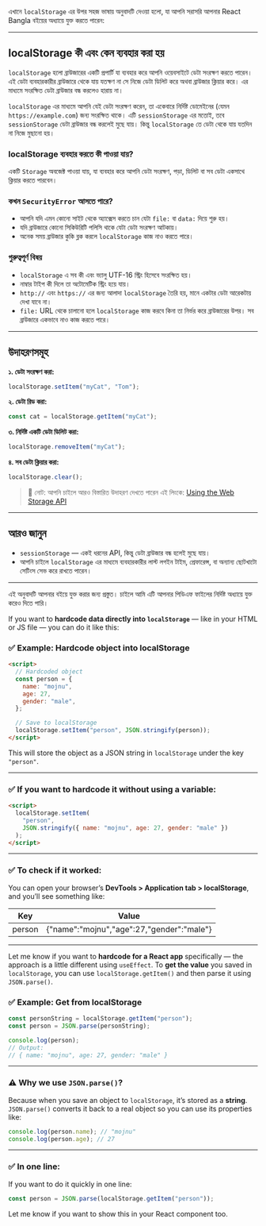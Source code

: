 এখানে `localStorage` এর উপর সহজ ভাষায় অনুবাদটি দেওয়া হলো, যা আপনি সরাসরি আপনার React Bangla বইয়ের অধ্যায়ে যুক্ত করতে পারেন:

---

## localStorage কী এবং কেন ব্যবহার করা হয়

`localStorage` হলো ব্রাউজারের একটি প্রপার্টি যা ব্যবহার করে আপনি ওয়েবসাইটে ডেটা সংরক্ষণ করতে পারেন। এই ডেটা ব্যবহারকারীর ব্রাউজারে থেকে যায় যতক্ষণ না সে নিজে ডেটা ডিলিট করে অথবা ব্রাউজার ক্লিয়ার করে। এর মাধ্যমে সংরক্ষিত ডেটা ব্রাউজার বন্ধ করলেও হারায় না।

`localStorage` এর মাধ্যমে আপনি যেই ডেটা সংরক্ষণ করেন, তা একেবারে নির্দিষ্ট ডোমেইনের (যেমন `https://example.com`) জন্য সংরক্ষিত থাকে। এটি `sessionStorage` এর মতোই, তবে `sessionStorage` ডেটা ব্রাউজার বন্ধ করলেই মুছে যায়। কিন্তু `localStorage` তে ডেটা থেকে যায় যতদিন না নিজে মুছানো হয়।

### localStorage ব্যবহার করতে কী পাওয়া যায়?

একটি `Storage` অবজেক্ট পাওয়া যায়, যা ব্যবহার করে আপনি ডেটা সংরক্ষণ, পড়া, ডিলিট বা সব ডেটা একসাথে ক্লিয়ার করতে পারবেন।

### কখন `SecurityError` আসতে পারে?

- আপনি যদি এমন কোনো সাইট থেকে অ্যাক্সেস করতে চান যেটা `file:` বা `data:` দিয়ে শুরু হয়।
- যদি ব্রাউজারে কোনো সিকিউরিটি পলিসি থাকে যেটা ডেটা সংরক্ষণ আটকায়।
- অনেক সময় ব্রাউজার কুকি ব্লক করলে `localStorage` কাজ নাও করতে পারে।

### গুরুত্বপূর্ণ বিষয়

- `localStorage` এ সব কী এবং ভ্যালু UTF-16 স্ট্রিং হিসেবে সংরক্ষিত হয়।
- নাম্বার টাইপ কী দিলে তা অটোমেটিক স্ট্রিং হয়ে যায়।
- `http://` এবং `https://` এর জন্য আলাদা `localStorage` তৈরি হয়, মানে একটার ডেটা আরেকটায় দেখা যাবে না।
- `file:` URL থেকে চালানো হলে `localStorage` কাজ করবে কিনা তা নির্ভর করে ব্রাউজারের উপর। সব ব্রাউজারে একভাবে নাও কাজ করতে পারে।

---

## উদাহরণসমূহ

**১. ডেটা সংরক্ষণ করা:**

```js
localStorage.setItem("myCat", "Tom");
```

**২. ডেটা রিড করা:**

```js
const cat = localStorage.getItem("myCat");
```

**৩. নির্দিষ্ট একটি ডেটা ডিলিট করা:**

```js
localStorage.removeItem("myCat");
```

**৪. সব ডেটা ক্লিয়ার করা:**

```js
localStorage.clear();
```

> 📝 নোট: আপনি চাইলে আরও বিস্তারিত উদাহরণ দেখতে পারেন এই লিংকে: [Using the Web Storage API](https://developer.mozilla.org/en-US/docs/Web/API/Web_Storage_API/Using_the_Web_Storage_API)

---

## আরও জানুন

- `sessionStorage` — একই ধরনের API, কিন্তু ডেটা ব্রাউজার বন্ধ হলেই মুছে যায়।
- আপনি চাইলে `localStorage` এর মাধ্যমে ব্যবহারকারীর লাস্ট লগইন টাইম, প্রেফারেন্স, বা অন্যান্য ছোটখাটো সেটিংস সেভ করে রাখতে পারেন।

---

এই অনুবাদটি আপনার বইয়ে যুক্ত করার জন্য প্রস্তুত। চাইলে আমি এটি আপনার পিডিএফ ফাইলের নির্দিষ্ট অধ্যায়ে যুক্ত করেও দিতে পারি।

If you want to **hardcode data directly into `localStorage`** — like in your HTML or JS file — you can do it like this:

### ✅ Example: Hardcode object into localStorage

```html
<script>
  // Hardcoded object
  const person = {
    name: "mojnu",
    age: 27,
    gender: "male",
  };

  // Save to localStorage
  localStorage.setItem("person", JSON.stringify(person));
</script>
```

This will store the object as a JSON string in `localStorage` under the key `"person"`.

---

### ✅ If you want to hardcode it **without using a variable**:

```html
<script>
  localStorage.setItem(
    "person",
    JSON.stringify({ name: "mojnu", age: 27, gender: "male" })
  );
</script>
```

---

### ✅ To check if it worked:

You can open your browser’s **DevTools > Application tab > localStorage**, and you’ll see something like:

| Key    | Value                                     |
| ------ | ----------------------------------------- |
| person | {"name":"mojnu","age":27,"gender":"male"} |

---

Let me know if you want to **hardcode for a React app** specifically — the approach is a little different using `useEffect`.
To **get the value** you saved in `localStorage`, you can use `localStorage.getItem()` and then parse it using `JSON.parse()`.

### ✅ Example: Get from localStorage

```js
const personString = localStorage.getItem("person");
const person = JSON.parse(personString);

console.log(person);
// Output:
// { name: "mojnu", age: 27, gender: "male" }
```

---

### ⚠️ Why we use `JSON.parse()`?

Because when you save an object to `localStorage`, it’s stored as a **string**. `JSON.parse()` converts it back to a real object so you can use its properties like:

```js
console.log(person.name); // "mojnu"
console.log(person.age); // 27
```

---

### ✅ In one line:

If you want to do it quickly in one line:

```js
const person = JSON.parse(localStorage.getItem("person"));
```

Let me know if you want to show this in your React component too.
